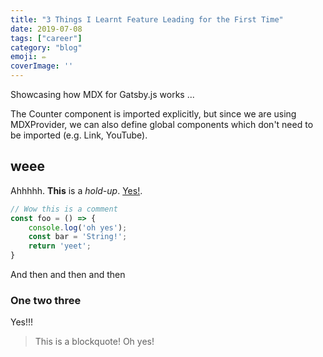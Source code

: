 ```yaml
---
title: "3 Things I Learnt Feature Leading for the First Time"
date: 2019-07-08
tags: ["career"]
category: "blog"
emoji: ✏️
coverImage: ''
---
```


Showcasing how MDX for Gatsby.js works ... 

The Counter component is imported explicitly, but since we are using MDXProvider, we can also define global components which don't need to be imported (e.g. Link, YouTube).

## weee

Ahhhhh. **This** is a _hold-up_. <a href="">Yes!</a>.

```jsx
// Wow this is a comment
const foo = () => {
    console.log('oh yes');
    const bar = 'String!';
    return 'yeet';
}
```

And then and then and then 

### One two three
Yes!!!

> This is a blockquote! Oh yes!

